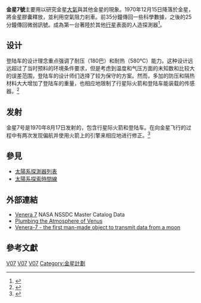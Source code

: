 {{Infobox_Spacecraft
| Name = 金星7號
| Image = 
| Caption = 金星7號
| Organization = {{USSR}}
| Major_Contractors = [[設計局|拉沃奇金设计局]]
| Mission_Type = 登陸
| Satellite_Of = [[金星|金星]]
| Orbital_Insertion_Date = 1970年12月15日
| Launch = 1970年8月17日 
| Launch_Vehicle = [[閃電號運載火箭|閃電號運載火箭]]-M
| Decay = 
| Mission_Duration = 1970年8月17日~1970年12月15日
| NSSDC_ID = 1970-060A
| Webpage = 
| Mass = {{convert|1180|kg|lb}}
| Power = 
| Orbital_elements = 
| Semimajor_Axis = 
| Eccentricity = 
| Inclination = 
| Orbital_Period = 287天
| Apoapsis = 
| Periapsis = 
| Orbits = 
}}
'''金星7號'''主要用以研究金星[[大氣|大氣]]與其他金星的現象。1970年12月15日降落於金星，將金星膠囊釋放，並利用空氣阻力剎車。前35分鐘傳回一些科學數據，之後的25分鐘傳回微弱訊號。成為第一台著陸於其他[[行星|行星]]表面的人造探測器<ref>{{Cite web |url=http://nssdc.gsfc.nasa.gov/nmc/masterCatalog.do?sc=1970-060A |title=存档副本 |accessdate=2011-10-24 |archive-date=2011-10-18 |archive-url=https://web.archive.org/web/20111018043346/http://nssdc.gsfc.nasa.gov/nmc/masterCatalog.do?sc=1970-060A |dead-url=no }}</ref>。

==设计==
登陆车的设计理念重点强调了耐压（180巴）和耐热（580°C）能力。这种设计远远超过了当时预料的环境条件要求，但是考虑到温度和气压方面的未知数和比较大的误差范围，登陆车的设计师们选择了较为保守的方案。然而，多加的防压和隔热材料大大增加了登陆车的重量，也相应地限制了行星际火箭和登陆车能装载的传感器。<ref name=Huntress235>{{cite book |last1=Huntress Jr|first1=Wesley T. |last2=Marov |first2=Mikhail|date=2011 |title=Soviet Robots in the Solar System Mission Technologies and Discoveries |url=https://archive.org/details/sovietrobotssola00jrwe|publisher=Springer-Praxis |page=[https://archive.org/details/sovietrobotssola00jrwe/page/235 235] |isbn=9781441978974  }} </ref>

==发射==
金星7号是1970年8月17日发射的，包含行星际火箭和登陆车。在向金星飞行的过程中有两次发现偏航并使用火箭上的引擎来相应地进行修正。<ref name=reeves211>{{cite book |title=The Superpower Space Race: An Explosive Rivalry through the Solar System |url=https://archive.org/details/superpowerspacer0000reev |last=Reeves  |first=Robert |year=1994 |publisher=Plenum Press |isbn=0-306-44768-1 |pages=[https://archive.org/details/superpowerspacer0000reev/page/211 211]–215}}</ref>

==參見==
*[[太陽系探測器列表|太陽系探測器列表]]
*[[太陽系探索時間線|太陽系探索時間線]]

==外部連結==
*[http://nssdc.gsfc.nasa.gov/nmc/spacecraftDisplay.do?id=1970-060A Venera 7] {{Wayback|url=http://nssdc.gsfc.nasa.gov/nmc/spacecraftDisplay.do?id=1970-060A |date=20110629033651 }} NASA NSSDC Master Catalog Data
*[http://www.mentallandscape.com/V_Lavochkin1.htm Plumbing the Atmosphere of Venus] {{Wayback|url=http://www.mentallandscape.com/V_Lavochkin1.htm |date=20180930201301 }}
*[https://web.archive.org/web/20090524230008/http://www.space.com/news/spacehistory/venera7_000817.html Venera-7 - the first man-made object to transmit data from a moon ]
==參考文獻==
{{reflist}}


{{金星計畫}}
{{金星任務}}

[[Category:金星|V07]]
[[Category:金星探測器|V07]]
[[Category:探测器|V07]]
[[Category:金星計劃|Category:金星計劃]]